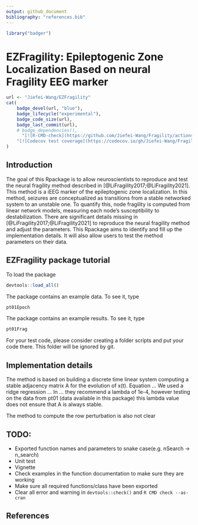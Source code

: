 ```yaml
---
output: github_document
bibliography: "references.bib"
---
```


<!-- README.md is generated from README.Rmd. Please edit that file -->

```r
library("badger")
```

# EZFragility: Epileptogenic Zone Localization Based on neural Fragility EEG marker
```r
url <- "Jiefei-Wang/EZFragility"
cat(
	badge_devel(url, "blue"),
    badge_lifecycle("experimental"),
    badge_code_size(url),
    badge_last_commit(url),
    # badge_dependencies(),
	  "[![R-CMD-check](https://github.com/Jiefei-Wang/Fragility/actions/workflows/R-CMD-check.yaml/badge.svg)](https://github.com/Jiefei-Wang/Fragility/actions/workflows/R-CMD-check.yaml)",
    "[![Codecov test coverage](https://codecov.io/gh/Jiefei-Wang/Fragility/graph/badge.svg)](https://app.codecov.io/gh/Jiefei-Wang/Fragility)"
)


```


## Introduction

The goal of this Rpackage is to allow neuroscientists to reproduce and test the neural fragility method described in [@LiFragility2017;@LiFragility2021]. This method is a iEEG marker of the epileptogenic zone localization. In this method, seizures are conceptualized as transitions from a stable networked system to an unstable one. To quantify this, node fragility is computed from linear network models, measuring each node's susceptibility to destabilization. There are significant details missing in [@LiFragility2017;@LiFragility2021] to reproduce the neural fragility method and adjust the parameters. This Rpackage aims to identify and fill up the implementation details. It will also allow users to test the method parameters on their data.

## EZFragility package tutorial

To load the package
```r
devtools::load_all()
```

The package contains an example data. To see it, type
```r
pt01Epoch
```
The package contains an example results. To see it, type
```r
pt01Frag
```

For your test code, please consider creating a folder scripts and put your code there. This folder will be ignored by git.

## Implementation details

The method is based on building a discrete time linear system computing a stable adjacency matrix A for the evolution of x(t).
Equation ...
We used a ridge regression  ...
In ... they recommend a lambda of 1e-4, however testing on the data from pt01 (data available in this package) this lambda value does not ensure that A is always stable.

The method to compute the row perturbation is also not clear


## TODO:

- Exported function names and parameters to snake case(e.g. nSearch -> n_search)
- Unit test
- Vignette
- Check examples in the function documentation to make sure they are working
- Make sure all required functions/class have been exported
- Clear all error and warning in `devtools::check()` and `R CMD check --as-cran`


## References
